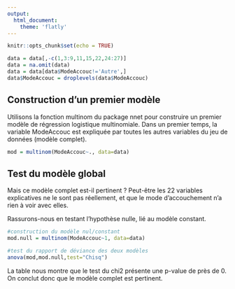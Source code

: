 ---
output: 
  html_document:
    theme: 'flatly'
---

```{r setup, include=FALSE}
knitr::opts_chunk$set(echo = TRUE)
```

``` {r ignore, include=FALSE}
data = data[,-c(1,3:9,11,15,22,24:27)]
data = na.omit(data)
data = data[data$ModeAccouc!='Autre',]
data$ModeAccouc = droplevels(data$ModeAccouc)
```

## Construction d'un premier modèle

Utilisons la fonction multinom du package nnet pour construire un premier modèle de régression logistique multinomiale.
Dans un premier temps, la variable ModeAccouc est expliquée par toutes les autres variables du jeu de données (modèle complet).

```{r}
mod = multinom(ModeAccouc~., data=data)
```


## Test du modèle global

Mais ce modèle complet est-il pertinent ? Peut-être les 22 variables explicatives ne le sont pas réellement, et que le mode d'accouchement n'a rien à voir avec elles. 

Rassurons-nous en testant l'hypothèse nulle, lié au modèle constant.

```{r}
#construction du modèle nul/constant
mod.null = multinom(ModeAccouc~1, data=data)

#test du rapport de déviance des deux modèles
anova(mod,mod.null,test="Chisq")
```

La table nous montre que le test du chi2 présente une p-value de près de 0. On conclut donc que le modèle complet est pertinent.



